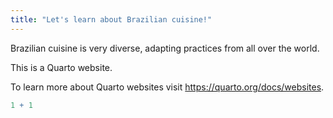 ```yaml
---
title: "Let's learn about Brazilian cuisine!"
---
```


Brazilian cuisine is very diverse, adapting practices from all over the world.










This is a Quarto website.

To learn more about Quarto websites visit <https://quarto.org/docs/websites>.

```r
1 + 1
```
